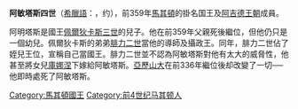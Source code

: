 '''阿敏塔斯四世'''（[[希臘語|希臘語]]：{{lang|el|Αμύντας}}，约{{bd|前365年||前336年||Amyntas 04 of Macedon}}），前359年[[馬其頓|馬其頓]]的掛名国王及[[阿吉德王朝|阿吉德王朝]]成員。

阿明塔斯是國王[[佩爾狄卡斯三世|佩爾狄卡斯三世]]的兒子。他在前359年父親死後繼位，但他仍只是一個幼兒。佩爾狄卡斯的弟弟[[腓力二世_(馬其頓)|腓力二世]]當他的導師及攝政王。同年，腓力二世佔了姪兒王位，宣稱自己當國王。腓力二世並不認為阿敏塔斯對他有太大的威脅性，他甚至將女兒[[庫娜涅|庫娜涅]]下嫁給阿敏塔斯。[[亞歷山大大帝|亞歷山大]]在前336年繼位後却改變了一切──他即時處死了阿敏塔斯。

{{s-start}}
{{s-hou|[[阿吉德王朝|阿吉德王朝]]||?||前336年|}}
{{s-bef|rows=3|before=[[佩爾狄卡斯三世|佩爾狄卡斯三世]]}}
{{s-ttl|title=[[馬其頓國王列表|馬其頓國王]]| 前359年}}
{{s-aft|after=[[腓力二世_(馬其頓)|腓力二世]]}}
{{end}}

{{DEFAULTSORT:Amyntas 04 of Macedon}}
[[Category:馬其頓國王|Category:馬其頓國王]]
[[Category:前4世纪马其顿人|Category:前4世纪马其顿人]]